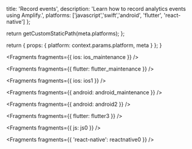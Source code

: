                   
  title: 'Record events',
  description: 'Learn how to record analytics events using Amplify.',
  platforms: ['javascript','swift','android', 'flutter', 'react-native']
};

  return getCustomStaticPath(meta.platforms);
};

  return {
    props: {
      platform: context.params.platform,
      meta
    }
  };
}
          



<Fragments fragments={{ ios: ios_maintenance }} />


<Fragments fragments={{ flutter: flutter_maintenance }} />


<Fragments fragments={{ ios: ios1 }} />


<Fragments fragments={{ android: android_maintenance }} />


<Fragments fragments={{ android: android2 }} />


<Fragments fragments={{ flutter: flutter3 }} />


<Fragments fragments={{ js: js0 }} />


<Fragments fragments={{ 'react-native': reactnative0 }} />
